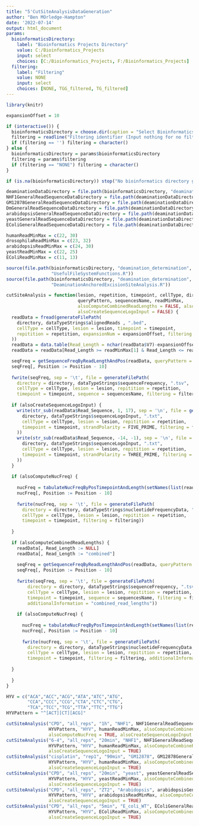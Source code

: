 ```yaml
---
title: "5'CutSiteAnalysisDataGeneration"
author: "Ben MOrledge-Hampton"
date: '2022-07-14'
output: html_document
params:
  bioinformaticsDirectory:
    label: "Bioinformatics Projects Directory"
    value: C:/Bioinformatics_Projects
    input: select
    choices: [C:/Bioinformatics_Projects, F:/Bioinformatics_Projects]
  filtering:
    label: "Filtering"
    value: NONE
    input: select
    choices: [NONE, TGG_filtered, TG_filtered]
---
```



```r
library(knitr)

expansionOffset = 10

if (interactive()) {
  bioinformaticsDirectory = choose.dir(caption = "Select Bioinformatics_Projects Directory")
  filtering = readline("Filtering identifier (Input nothing for no filtering):")
  if (filtering == '') filtering = character()
} else {
  bioinformaticsDirectory = params$bioinformaticsDirectory
  filtering = params$filtering
  if (filtering == "NONE") filtering = character()
}

if (is.na(bioinformaticsDirectory)) stop("No bioinformatics directory given.")

deaminationDataDirectory = file.path(bioinformaticsDirectory, "deamination_determination", "data")
NHF1GeneralReadSequenceDataDirectory = file.path(deaminationDataDirectory, "NHF1", "general_read_sequences")
GM12878GeneralReadSequenceDataDirectory = file.path(deaminationDataDirectory, "GM12878", "general_read_sequences")
DmGeneralReadSequenceDataDirectory = file.path(deaminationDataDirectory, "Dm", "general_read_sequences")
arabidopsisGeneralReadSequenceDataDirectory = file.path(deaminationDataDirectory, "Arabidopsis", "general_read_sequences")
yeastGeneralReadSequenceDataDirectory = file.path(deaminationDataDirectory, "yeast", "general_read_sequences")
EColiGeneralReadSequenceDataDirectory = file.path(deaminationDataDirectory, "E_coli_WT", "general_read_sequences")

humanReadMinMax = c(22, 30)
drosophilaReadMinMax = c(23, 32)
arabidopsisReadMinMax = c(24, 30)
yeastReadMinMax = c(22, 25)
EColiReadMinMax = c(11, 13)
```


```r
source(file.path(bioinformaticsDirectory, "deamination_determination", 'R',
                 "UsefulFileSystemFunctions.R"))
source(file.path(bioinformaticsDirectory, "deamination_determination", 'R',
                 "DeaminationAnchoredExcisionSiteAnalysis.R"))
```


```r
cutSiteAnalysis = function(lesion, repetition, timepoint, cellType, directory,
                           queryPattern, sequencesName, readMinMax,
                           alsoComputeCombinedReadLengths = FALSE, alsoComputeNucFreq = FALSE,
                           alsoCreateSequenceLogoInput = FALSE) {
  readData = fread(generateFilePath(
    directory, dataTypeStrings$alignedReads , ".bed",
    cellType = cellType, lesion = lesion, timepoint = timepoint,
    repitition = repetition, expansionNum = expansionOffset, filtering = filtering
  ))
  readData = data.table(Read_Length = nchar(readData$V7)-expansionOffset*2, Read_Sequence = readData$V7)
  readData = readData[Read_Length >= readMinMax[1] & Read_Length <= readMinMax[2]]

  seqFreq = getSequenceFreqByReadLengthAndPos(readData, queryPattern = queryPattern, posType = FIVE_PRIME)
  seqFreq[, Position := Position - 10]
  
  fwrite(seqFreq, sep = '\t', file = generateFilePath(
    directory = directory, dataTypeStrings$sequenceFrequency, ".tsv",
    cellType = cellType, lesion = lesion, repitition = repetition,
    timepoint = timepoint, sequence = sequencesName, filtering = filtering))
  
  if (alsoCreateSequenceLogoInput) {
    write(str_sub(readData$Read_Sequence, 1, 17), sep = '\n', file = generateFilePath(
      directory, dataTypeStrings$sequenceLogoInput, ".txt",
      cellType = cellType, lesion = lesion, repitition = repetition,
      timepoint = timepoint, strandPolarity = FIVE_PRIME, filtering = filtering
    ))
    write(str_sub(readData$Read_Sequence, -14, -1), sep = '\n', file = generateFilePath(
      directory, dataTypeStrings$sequenceLogoInput, ".txt",
      cellType = cellType, lesion = lesion, repitition = repetition,
      timepoint = timepoint, strandPolarity = THREE_PRIME, filtering = filtering
    ))
  }
  
  if (alsoComputeNucFreq) {
    
    nucFreq = tabulateNucFreqByPosTimepointAndLength(setNames(list(readData),timepoint), FIVE_PRIME)
    nucFreq[, Position := Position - 10]
    
    fwrite(nucFreq, sep = '\t', file = generateFilePath(
      directory = directory, dataTypeStrings$nucleotideFrequencyData, ".tsv",
      cellType = cellType, lesion = lesion, repitition = repetition,
      timepoint = timepoint, filtering = filtering))
    
  }
  
  if (alsoComputeCombinedReadLengths) {
    readData[, Read_Length := NULL]
    readData[, Read_Length := "combined"]
    
    seqFreq = getSequenceFreqByReadLengthAndPos(readData, queryPattern = queryPattern, posType = FIVE_PRIME)
    seqFreq[, Position := Position - 10]
    
    fwrite(seqFreq, sep = '\t', file = generateFilePath(
        directory = directory, dataTypeStrings$sequenceFrequency, ".tsv",
        cellType = cellType, lesion = lesion, repitition = repetition,
        timepoint = timepoint, sequence = sequencesName, filtering = filtering,
        additionalInformation = "combined_read_lengths"))
    
    if (alsoComputeNucFreq) {
    
      nucFreq = tabulateNucFreqByPosTimepointAndLength(setNames(list(readData),timepoint), FIVE_PRIME)
      nucFreq[, Position := Position - 10]
      
      fwrite(nucFreq, sep = '\t', file = generateFilePath(
        directory = directory, dataTypeStrings$nucleotideFrequencyData, ".tsv",
        cellType = cellType, lesion = lesion, repitition = repetition,
        timepoint = timepoint, filtering = filtering, additionalInformation = "combined_read_lengths"))
    
  }
    
  }
}
```


```r
HYV = c("ACA","ACC","ACG","ATA","ATC","ATG",
        "CCA","CCC","CCG","CTA","CTC","CTG",
        "TCA","TCC","TCG","TTA","TTC","TTG")
HYVPattern = "^[ACT][CT][ACG]"

cutSiteAnalysis("CPD", "all_reps", "1h", "NHF1", NHF1GeneralReadSequenceDataDirectory,
                HYVPattern, "HYV", humanReadMinMax, alsoComputeCombinedReadLengths = TRUE,
                alsoComputeNucFreq = TRUE, alsoCreateSequenceLogoInput = TRUE)
cutSiteAnalysis("6-4", "all_reps", "20min", "NHF1", NHF1GeneralReadSequenceDataDirectory,
                HYVPattern, "HYV", humanReadMinMax, alsoComputeCombineReadLengths = TRUE,
                alsoCreateSequenceLogoInput = TRUE)
cutSiteAnalysis("cisplatin", "rep1", "90min", "GM12878", GM12878GeneralReadSequenceDataDirectory,
                HYVPattern, "HYV", humanReadMinMax, alsoComputeCombinedReadLengths = TRUE,
                alsoCreateSequenceLogoInput = TRUE)
cutSiteAnalysis("CPD", "all_reps", "20min", "yeast", yeastGeneralReadSequenceDataDirectory,
                HYVPattern, "HYV", yeastReadMinMax, alsoComputeCombinedReadLengths = TRUE,
                alsoCreateSequenceLogoInput = TRUE)
cutSiteAnalysis("CPD", "all_reps", "ZT2", "Arabidopsis", arabidopsisGeneralReadSequenceDataDirectory,
                HYVPattern, "HYV", arabidopsisReadMinMax, alsoComputeCombinedReadLengths = TRUE,
                alsoCreateSequenceLogoInput = TRUE)
cutSiteAnalysis("CPD", "all_reps", "5min", "E_coli_WT", EColiGeneralReadSequenceDataDirectory,
                HYVPattern, "HYV", EColiReadMinMax, alsoComputeCombinedReadLengths = TRUE,
                alsoCreateSequenceLogoInput = TRUE)
```

